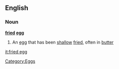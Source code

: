 {{rfd}}
==English==
===Noun===
{{wikipedia}}
'''[[fried]] [[egg]]'''
# An [[egg]] that has been [[shallow]] [[fried]], often in [[butter]]
[[Category:Eggs]]
[[it:fried egg]]